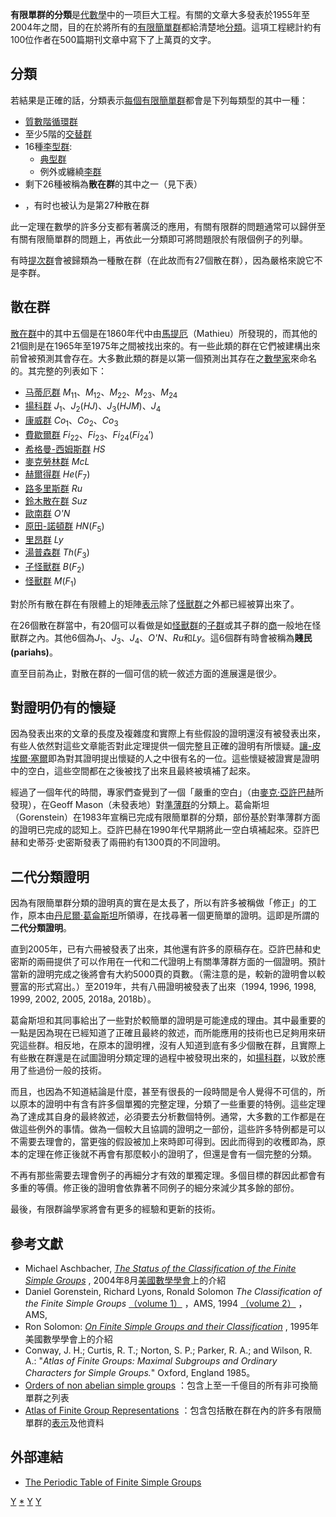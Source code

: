{{NoteTA|G1=Math}}
{{Groups}}
{{roughtranslation|time=2019-04-12}}
'''有限單群的分類'''是[[代數學|代數學]]中的一项巨大工程。有關的文章大多發表於1955年至2004年之間，目的在於將所有的[[有限群|有限]][[簡單群|簡單群]]都給清楚地[[分類|分類]]。這項工程總計約有100位作者在500篇期刊文章中寫下了上萬頁的文字。

==分類==

若結果是正確的話，分類表示[[有限簡單群列表|每個有限簡單群]]都會是下列每類型的其中一種：

* [[質數|質數]][[階|階]][[循環群|循環群]]
* 至少5階的[[交替群|交替群]]
*16種[[李型群|李型群]]:
** [[典型群|典型群]]
** 例外或纏繞[[李群|李群]] 
* 剩下26種被稱為'''散在群'''的其中之一（見下表）
* {{Tsl|en|Tits group|Tits群}}，有时也被认为是第27种散在群

此一定理在數學的許多分支都有著廣泛的應用，有關有限群的問題通常可以歸併至有關有限簡單群的問題上，再依此一分類即可將問題限於有限個例子的列舉。

有時[[提次群|提次群]]會被歸類為一種散在群（在此故而有27個散在群），因為嚴格來說它不是李群。

==散在群==

[[散在群|散在群]]中的其中五個是在1860年代中由[[馬提厄|馬提厄]]（Mathieu）所發現的，而其他的21個則是在1965年至1975年之間被找出來的。有一些此類的群在它們被建構出來前曾被預測其會存在。大多數此類的群是以第一個預測出其存在之[[數學家|數學家]]來命名的。其完整的列表如下：

* [[马蒂厄群|马蒂厄群]] ''M''<sub>11</sub>、''M''<sub>12</sub>、''M''<sub>22</sub>、''M''<sub>23</sub>、''M''<sub>24</sub>
* [[揚科群|揚科群]] ''J''<sub>1</sub>、''J''<sub>2</sub>(''HJ'')、''J''<sub>3</sub>(''HJM'')、''J''<sub>4</sub>
* [[康威群|康威群]] ''Co''<sub>1</sub>、''Co''<sub>2</sub>、''Co''<sub>3</sub>
* [[費歇爾群|費歇爾群]] ''Fi''<sub>22</sub>、''Fi''<sub>23</sub>、''Fi''<sub>24</sub>(''Fi''<sub>24</sub>′)
* [[希格曼-西姆斯群|希格曼-西姆斯群]] ''HS''
* [[麥克勞林群|麥克勞林群]] ''McL''
* [[赫爾得群|赫爾得群]] ''He''(''F''<sub>7</sub>)
* [[路多里斯群|路多里斯群]] ''Ru''
* [[鈴木散在群|鈴木散在群]] ''Suz''
* [[歐南群|歐南群]] ''O'N''
* [[原田-諾頓群|原田-諾頓群]] ''HN''(''F''<sub>5</sub>)
* [[里昂群|里昂群]] ''Ly''
* [[湯普森群_(有限)|湯普森群]] ''Th''(''F''<sub>3</sub>)
* [[子怪獸群|子怪獸群]] ''B''(''F''<sub>2</sub>)
* [[怪獸群|怪獸群]] ''M''(''F''<sub>1</sub>)

對於所有散在群在有限體上的矩陣[[群表示|表示]]除了[[怪獸群|怪獸群]]之外都已經被算出來了。

在26個散在群當中，有20個可以看做是如[[怪獸群|怪獸群]]的[[子群|子群]]或其子群的[[商群|商]]一般地在怪獸群之內。其他6個為''J''<sub>1</sub>、''J''<sub>3</sub>、''J''<sub>4</sub>、''O'N''、''Ru''和''Ly''。這6個群有時會被稱為'''賤民(pariahs)'''。

直至目前為止，對散在群的一個可信的統一敘述方面的進展還是很少。

==對證明仍有的懷疑==

因為發表出來的文章的長度及複雜度和實際上有些假設的證明還沒有被發表出來，有些人依然對這些文章能否對此定理提供一個完整且正確的證明有所懷疑。[[讓-皮埃爾·塞爾|讓-皮埃爾·塞爾]]即為對其證明提出懷疑的人之中很有名的一位。這些懷疑被證實是證明中的空白，這些空間都在之後被找了出來且最終被填補了起來。

經過了一個年代的時間，專家們查覺到了一個「嚴重的空白」（由[[麥克·亞許巴赫|麥克·亞許巴赫]]所發現），在Geoff Mason（未發表地）對[[準薄群|準薄群]]的分類上。葛侖斯坦（Gorenstein）在1983年宣稱已完成有限簡單群的分類，部份基於對準薄群方面的證明已完成的認知上。亞許巴赫在1990年代早期將此一空白填補起來。亞許巴赫和史蒂芬·史密斯發表了兩冊約有1300頁的不同證明。

==二代分類證明==

因為有限簡單群分類的證明真的實在是太長了，所以有許多被稱做「修正」的工作，原本由[[丹尼爾·葛侖斯坦|丹尼爾·葛侖斯坦]]所領導，在找尋著一個更簡單的證明。這即是所謂的'''二代分類證明'''。

直到2005年，已有六冊被發表了出來，其他還有許多的原稿存在。亞許巴赫和史密斯的兩冊提供了可以作用在一代和二代證明上有關準薄群方面的一個證明。預計當新的證明完成之後將會有大約5000頁的頁數。（需注意的是，較新的證明會以較豐富的形式寫出。）至2019年，共有八冊證明被發表了出來（1994, 1996, 1998, 1999, 2002, 2005, 2018a, 2018b）。

葛侖斯坦和其同事給出了一些對於較簡單的證明是可能達成的理由。其中最重要的一點是因為現在已經知道了正確且最終的敘述，而所能應用的技術也已足夠用來研究這些群。相反地，在原本的證明裡，沒有人知道到底有多少個散在群，且實際上有些散在群還是在試圖證明分類定理的過程中被發現出來的，如[[揚科群|揚科群]]，以致於應用了些過份一般的技術。

而且，也因為不知道結論是什麼，甚至有很長的一段時間是令人覺得不可信的，所以原本的證明中有含有許多個單獨的完整定理，分類了一些重要的特例。這些定理為了達成其自身的最終敘述，必須要去分析數個特例。通常，大多數的工作都是在做這些例外的事情。做為一個較大且協調的證明之一部份，這些許多特例都是可以不需要去理會的，當更強的假設被加上來時即可得到。因此而得到的收穫即為，原本的定理在修正後就不再會有那麼較小的證明了，但還是會有一個完整的分類。

不再有那些需要去理會例子的再細分才有效的單獨定理。多個目標的群因此都會有多重的等價。修正後的證明會依靠著不同例子的細分來減少其多餘的部份。

最後，有限群論學家將會有更多的經驗和更新的技術。

==參考文獻==

* Michael Aschbacher, ''[http://www.ams.org/notices/200407/fea-aschbacher.pdf The Status of the Classification of the Finite Simple Groups] {{Wayback|url=http://www.ams.org/notices/200407/fea-aschbacher.pdf |date=20110605070746 }}'', 2004年8月[[美國數學學會|美國數學學會]]上的介紹
* Daniel Gorenstein, Richard Lyons, Ronald Solomon ''The Classification of the Finite Simple Groups'' [http://www.ams.org/online_bks/surv401/ （volume 1）] {{Wayback|url=http://www.ams.org/online_bks/surv401/ |date=20061206110743 }}，AMS, 1994 [http://www.ams.org/online_bks/surv402/ （volume 2）] {{Wayback|url=http://www.ams.org/online_bks/surv402/ |date=20061206082928 }}，AMS, 
* Ron Solomon: ''[http://www.ams.org/notices/199502/solomon.pdf On Finite Simple Groups and their Classification] {{Wayback|url=http://www.ams.org/notices/199502/solomon.pdf |date=20110105150412 }}'', 1995年美國數學學會上的介紹
* Conway, J. H.; Curtis, R. T.; Norton, S. P.; Parker, R. A.; and Wilson, R. A.: "''Atlas of Finite Groups: Maximal Subgroups and Ordinary Characters for Simple Groups.''"  Oxford, England 1985。
* [http://www.eleves.ens.fr:8080/home/madore/math/simplegroups.html Orders of non abelian simple groups] {{Wayback|url=http://www.eleves.ens.fr:8080/home/madore/math/simplegroups.html |date=20050404210024 }}：包含上至一千億目的所有非可換簡單群之列表
* [http://brauer.maths.qmul.ac.uk/Atlas/v3/ Atlas of Finite Group Representations] {{Wayback|url=http://brauer.maths.qmul.ac.uk/Atlas/v3/ |date=20110409025910 }}：包含包括散在群在內的許多有限簡單群的[[群表示|表示]]及他資料

==外部連結==
*[https://www.reddit.com/r/math/comments/99brzy/the_periodic_table_of_finite_simple_groups/ The Periodic Table of Finite Simple Groups] {{Wayback|url=https://www.reddit.com/r/math/comments/99brzy/the_periodic_table_of_finite_simple_groups/ |date=20180828103604 }}

[[Category:群論|Y]]
[[Category:散在群|*]]
[[Category:有限群|Y]]
[[Category:代数定理|Y]]